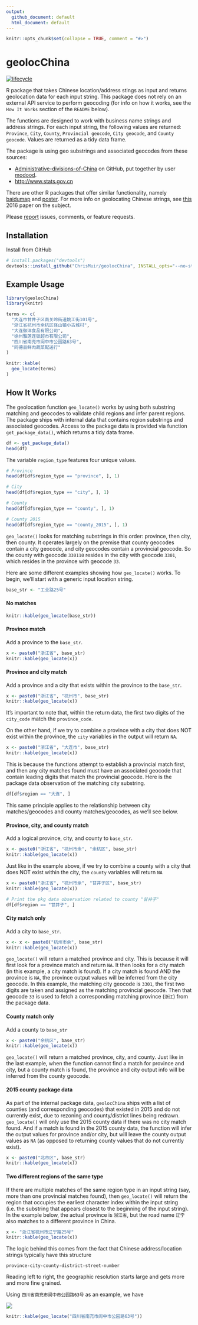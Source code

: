 ```yaml
---
output:
  github_document: default
  html_document: default
---
```


<!-- README.md is generated from README.Rmd. Please edit that file -->

```r
knitr::opts_chunk$set(collapse = TRUE, comment = "#>")
```

geolocChina
========

[![lifecycle](https://img.shields.io/badge/lifecycle-experimental-orange.svg)](https://www.tidyverse.org/lifecycle/#experimental)

R package that takes Chinese location/address stings as input and returns geolocation data for each input string. This package does not rely on an external API service to perform geocoding (for info on how it works, see the `How It Works` section of the `README` below).

The functions are designed to work with business name strings and address strings. For each input string, the following values are returned: `Province`, `City`, `County`, `Provincial geocode`, `City geocode`, and `County geocode`. Values are returned as a tidy data frame.

The package is using geo substrings and associated geocodes from these sources:

* [Administrative-divisions-of-China](https://github.com/modood/Administrative-divisions-of-China) on GitHub, put together by user [modood](https://github.com/modood).
* [http://www.stats.gov.cn](http://www.stats.gov.cn)

There are other R packages that offer similar functionality, namely [baidumap](https://github.com/badbye/baidumap) and [poster](https://github.com/Ironholds/poster). For more info on geolocating Chinese strings, see [this](https://pdfs.semanticscholar.org/ca9d/2d09d0a2420a7ce398e14ed43f8cd7464705.pdf) 2016 paper on the subject.

Please [report](https://github.com/ChrisMuir/geolocChina/issues) issues, comments, or feature requests.

Installation
------------

Install from GitHub

```r
# install.packages("devtools")
devtools::install_github("ChrisMuir/geolocChina", INSTALL_opts="--no-staged-install")
```

Example Usage
-------------

```r
library(geolocChina)
library(knitr)

terms <- c(
  "大连市甘井子区南关岭街道姚工街101号",
  "浙江省杭州市余杭区径山镇小古城村",
  "大连御洋食品有限公司",
  "徐州雅莲连锁超市有限公司", 
  "四川省南充市阆中市公园路63号", 
  "同德县鲜肉蔬菜配送行"
)

knitr::kable(
  geo_locate(terms)
)
```

How It Works
------------

The geolocation function `geo_locate()` works by using both substring matching and geocodes to validate child regions and infer parent regions. The package ships with internal data that contains region substrings and associated geocodes. Access to the package data is provided via function `get_package_data()`, which returns a tidy data frame.
```r
df <- get_package_data()
head(df)
```
The variable `region_type` features four unique values.
```r
# Province
head(df[df$region_type == "province", ], 1)

# City
head(df[df$region_type == "city", ], 1)

# County
head(df[df$region_type == "county", ], 1)

# County 2015
head(df[df$region_type == "county_2015", ], 1)
```

`geo_locate()` looks for matching substrings in this order: province, then city, then county. It operates largely on the premise that county geocodes contain a city geocode, and city geocodes contain a provincial geocode. So the county with geocode `330110` resides in the city with geocode `3301`, which resides in the province with geocode `33`.

Here are some different examples showing how `geo_locate()` works. To begin, we'll start with a generic input location string.
```r
base_str <- "工业路25号"
```


#### No matches
```r
knitr::kable(geo_locate(base_str))
```


#### Province match
Add a province to the `base_str`.
```r
x <- paste0("浙江省", base_str)
knitr::kable(geo_locate(x))
```


#### Province and city match
Add a province and a city that exists within the province to the `base_str`.
```r
x <- paste0("浙江省", "杭州市", base_str)
knitr::kable(geo_locate(x))
```

It's important to note that, within the return data, the first two digits of the `city_code` match the `province_code`.

On the other hand, if we try to combine a province with a city that does NOT exist within the province, the `city` variables in the output will return `NA`.
```r
x <- paste0("浙江省", "大连市", base_str)
knitr::kable(geo_locate(x))
```

This is because the functions attempt to establish a provincial match first, and then any city matches found must have an associated geocode that contain leading digits that match the provincial geocode. Here is the package data observation of the matching city substring.
```r
df[df$region == "大连", ]
```
This same principle applies to the relationship between city matches/geocodes and county matches/geocodes, as we'll see below.


#### Province, city, and county match
Add a logical province, city, and county to `base_str`.
```r
x <- paste0("浙江省", "杭州市余", "余杭区", base_str)
knitr::kable(geo_locate(x))
```

Just like in the example above, if we try to combine a county with a city that does NOT exist within the city, the `county` variables will return `NA`
```r
x <- paste0("浙江省", "杭州市余", "甘井子区", base_str)
knitr::kable(geo_locate(x))
```

```r
# Print the pkg data observation related to county "甘井子"
df[df$region == "甘井子", ]
```


#### City match only
Add a city to `base_str`.
```r
x <- x <- paste0("杭州市余", base_str)
knitr::kable(geo_locate(x))
```

`geo_locate()` will return a matched province and city. This is because it will first look for a province match and return `NA`. It then looks for a city match (in this example, a city match is found). If a city match is found AND the province is `NA`, the province output values will be inferred from the city geocode. In this example, the matching city geocode is `3301`, the first two digits are taken and assigned as the matching provincial geocode. Then that geocode `33` is used to fetch a corresponding matching province (`浙江`) from the package data.


#### County match only
Add a county to `base_str`
```r
x <- paste0("余杭区", base_str)
knitr::kable(geo_locate(x))
```

`geo_locate()` will return a matched province, city, and county. Just like in the last example, when the function cannot find a match for province and city, but a county match is found, the province and city output info will be inferred from the county geocode.


#### 2015 county package data
As part of the internal package data, `geolocChina` ships with a list of counties (and corresponding geocodes) that existed in 2015 and do not currently exist, due to rezoning and county/district lines being redrawn. `geo_locate()` will only use the 2015 county data if there was no city match found. And if a match is found in the 2015 county data, the function will infer the output values for province and/or city, but will leave the county output values as `NA` (as opposed to returning county values that do not currently exist).
```r
x <- paste0("北市区", base_str)
knitr::kable(geo_locate(x))
```


#### Two different regions of the same type
If there are multiple matches of the same region type in an input string (say, more than one provincial matches found), then `geo_locate()` will return the region that occupies the earliest character index within the input string (i.e. the substring that appears closest to the beginning of the input string). In the example below, the actual province is `浙江省`, but the road name `辽宁` also matches to a different province in China.
```r
x <- "浙江省杭州市辽宁路25号"
knitr::kable(geo_locate(x))
```

The logic behind this comes from the fact that Chinese address/location strings typically have this structure
```
province-city-county-district-street-number
```
Reading left to right, the geographic resolution starts large and gets more and more fine grained.

Using `四川省南充市阆中市公园路63号` as an example, we have

![](https://github.com/ChrisMuir/geolocChina/blob/master/img/readme_img_1.png?raw=true)

```r
knitr::kable(geo_locate("四川省南充市阆中市公园路63号"))
```


